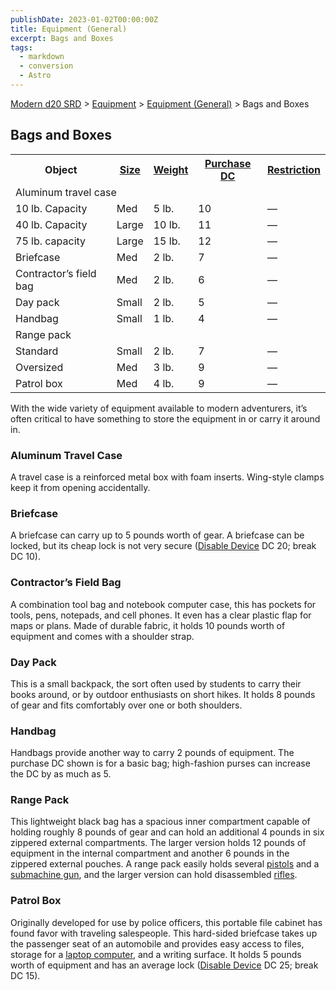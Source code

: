 ```yaml
---
publishDate: 2023-01-02T00:00:00Z
title: Equipment (General)
excerpt: Bags and Boxes
tags:
  - markdown
  - conversion
  - Astro
---
```


[Modern d20 SRD](/#modernD20) > [Equipment](modern-d20-srd-equipment-index) > [Equipment (General)](modern-d20-srd-equipment-equipment-general) > Bags and Boxes

## Bags and Boxes


<table> <tr> <th>Object</th> <th><a  href="modern-d20-srd-equipment-equipment-general">Size</a></th> <th><a  href="modern-d20-srd-equipment-equipment-general">Weight</a></th> <th><a  href="modern-d20-srd-equipment-equipment-general">Purchase DC</a></th> <th><a  href="modern-d20-srd-equipment-equipment-general">Restriction</a></th> </tr> <tr class="shaded"><td colspan="5"> Aluminum travel case </td></tr> <tr class="shaded2"><td> 10 lb. Capacity</td><td> Med</td><td> 5 lb.</td><td> 10</td><td> — </td></tr> <tr class="shaded2"><td> 40 lb. Capacity</td><td> Large</td><td> 10 lb.</td><td> 11</td><td> — </td></tr> <tr class="shaded2"><td>75 lb. capacity</td><td> Large</td><td> 15 lb.</td><td> 12</td><td> — </td></tr> <tr><td>Briefcase</td><td> Med</td><td> 2 lb.</td><td> 7</td><td> — </td></tr> <tr><td>Contractor’s field bag</td><td> Med</td><td> 2 lb.</td><td> 6</td><td> — </td></tr> <tr><td>Day pack</td><td> Small</td><td> 2 lb.</td><td> 5</td><td> — </td></tr> <tr><td>Handbag</td><td> Small</td><td> 1 lb.</td><td> 4</td><td> — </td></tr> <tr class="shaded"><td colspan="5">Range pack </td></tr> <tr class="shaded2"><td> Standard</td><td> Small</td><td> 2 lb.</td><td> 7</td><td> — </td></tr> <tr class="shaded2"><td>Oversized</td><td> Med</td><td> 3 lb.</td><td> 9</td><td> — </td></tr> <tr><td>Patrol box</td><td> Med</td><td> 4 lb.</td><td> 9</td><td> — </td></tr> </table>


With the wide variety of equipment available to modern adventurers, it’s often
critical to have something to store the equipment in or carry it around in.

### Aluminum Travel Case

A travel case is a reinforced metal box with foam inserts. Wing-style clamps
keep it from opening accidentally.

### Briefcase

A briefcase can carry up to 5 pounds worth of gear. A briefcase can be locked,
but its cheap lock is not very secure ([Disable Device](modern-d20-srd-skills-disable-device) DC 20; break DC 10).

### Contractor’s Field Bag

A combination tool bag and notebook computer case, this has pockets for tools,
pens, notepads, and cell phones. It even has a clear plastic flap for maps or
plans. Made of durable fabric, it holds 10 pounds worth of equipment and comes
with a shoulder strap.

### Day Pack

This is a small backpack, the sort often used by students to carry their books
around, or by outdoor enthusiasts on short hikes. It holds 8 pounds of gear
and fits comfortably over one or both shoulders.

### Handbag

Handbags provide another way to carry 2 pounds of equipment. The purchase DC
shown is for a basic bag; high-fashion purses can increase the DC by as much
as 5.

### Range Pack

This lightweight black bag has a spacious inner compartment capable of holding
roughly 8 pounds of gear and can hold an additional 4 pounds in six zippered
external compartments. The larger version holds 12 pounds of equipment in the
internal compartment and another 6 pounds in the zippered external pouches. A
range pack easily holds several [pistols](modern-d20-srd-equipment-weapons-handguns) and a [submachine gun](modern-d20-srd-equipment-weapons-longarms),
and the larger version can hold disassembled [rifles](modern-d20-srd-equipment-weapons-longarms).

### Patrol Box

Originally developed for use by police officers, this portable file cabinet
has found favor with traveling salespeople. This hard-sided briefcase takes up
the passenger seat of an automobile and provides easy access to files, storage
for a [laptop computer](modern-d20-srd-equipment-computers-consumer-electronics), and a writing surface. It holds 5 pounds worth of equipment and
has an average lock ([Disable Device](modern-d20-srd-skills-disable-device) DC
25; break DC 15).

